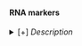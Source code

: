 #### RNA markers

<details><summary>[+] <i>Description</i></summary>

Gene expression in adult cell types (markers and gene detection). Only contains the cell types matched to ATAC.

**Markers**: Adult cell type markers

*Columns:*

- `Cluster`: Cluster/cell type name

- `isTF`: Whether the gene is annotated as transcription factor

- `pct.diff`: Difference in percentage detection between the given cluster and the rest of cells

- `Gene`, `p_val_adj` (adjusted p-value), `avg_logFC` (average fold change), `pct.1`, `pct.2` (percentage of detection in the cluster and remaining cells): Values calculated with Seurat for the given Gene and Cell type

**Genes detected**: Genes detected in cell types (RNA). 

*Columns:* 

- `cellType` and `gene`

- `perc`: Percentage of total cells in the cluster with expression bigger than 0.

- `cnt`: Number of cells in the cluster with expression bigger than 0.

Network version: 1.0 (Aug. 2021); Table last updated on Feb. 2020.

[[Download table](downloads/other/tbl_RNAmarkers.txt.zip)]
</details>

